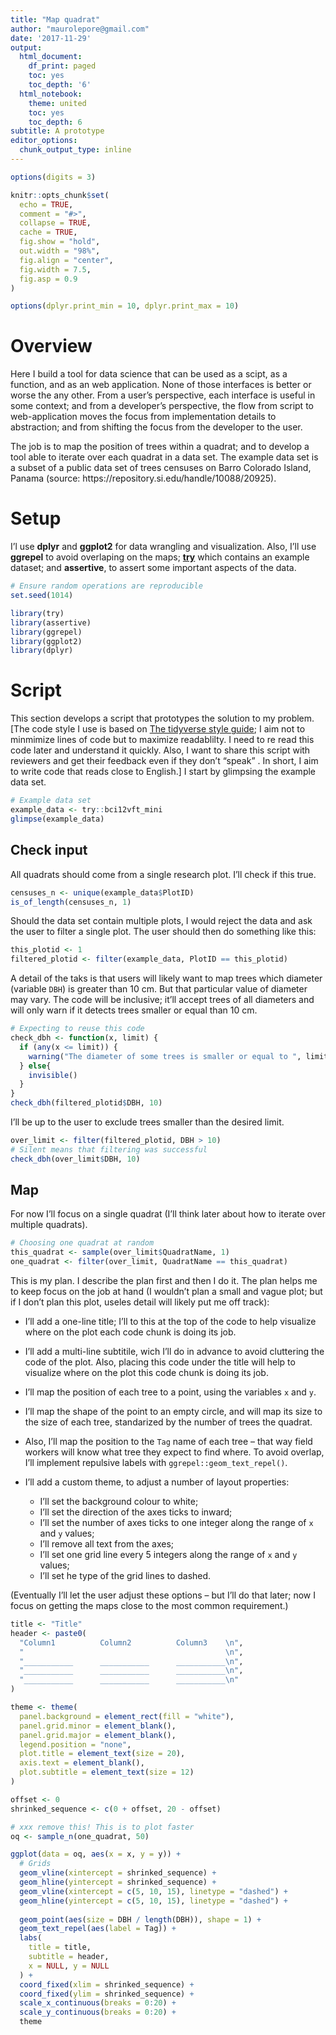 ```yaml
---
title: "Map quadrat"
author: "maurolepore@gmail.com"
date: '2017-11-29'
output:
  html_document:
    df_print: paged
    toc: yes
    toc_depth: '6'
  html_notebook:
    theme: united
    toc: yes
    toc_depth: 6
subtitle: A prototype
editor_options:
  chunk_output_type: inline
---
```


```r
options(digits = 3)

knitr::opts_chunk$set(
  echo = TRUE,
  comment = "#>",
  collapse = TRUE,
  cache = TRUE,
  fig.show = "hold",
  out.width = "98%",
  fig.align = "center",
  fig.width = 7.5, 
  fig.asp = 0.9
)

options(dplyr.print_min = 10, dplyr.print_max = 10)
```

# Overview

Here I build a tool for data science that can be used as a scipt, as a function, and as an web application. None of those interfaces is better or worse the any other. From a user's perspective, each interface is useful in some context; and from a developer's perspective, the flow from script to web-application moves the focus from implementation details to abstraction; and from shifting the focus from the developer to the user.

The job is to map the position of trees within a quadrat; and to develop a tool able to iterate over each quadrat in a data set. The example data set is a subset of a public data set of trees censuses on Barro Colorado Island, Panama (source: https://repository.si.edu/handle/10088/20925).

# Setup

I'l use __dplyr__ and __ggplot2__ for data wrangling and visualization. Also, I'll use __ggrepel__ to avoid overlaping on the maps; [__try__](https://github.com/forestgeo/try) which contains an example dataset; and __assertive__, to assert some important aspects of the data.

```r
# Ensure random operations are reproducible
set.seed(1014)

library(try)
library(assertive)
library(ggrepel)
library(ggplot2)
library(dplyr)
```

# Script

This section develops a script that prototypes the solution to my problem. [The code style I use is based on [The tidyverse style guide](http://style.tidyverse.org/); I aim not to minmimize lines of code but to maximize readablilty. I need to re read this code later and understand it quickly. Also, I want to share this script with reviewers and get their feedback even if they don't "speak" \R. In short, I aim to write code that reads close to English.] I start by glimpsing the example data set.

```r
# Example data set
example_data <- try::bci12vft_mini
glimpse(example_data)
```

## Check input

All quadrats should come from a single research plot. I'll check if this true.

```r
censuses_n <- unique(example_data$PlotID)
is_of_length(censuses_n, 1)
```

Should the data set contain multiple plots, I would reject the data and ask the user to filter a single plot. The user should then do something like this:

```r
this_plotid <- 1
filtered_plotid <- filter(example_data, PlotID == this_plotid)
```

A detail of the taks is that users will likely want to map trees which diameter (variable `DBH`) is greater than 10 cm. But that particular value of diameter may vary. The code will be inclusive; it'll accept trees of all diameters and will only warn if it detects trees smaller or equal than 10 cm.

```r
# Expecting to reuse this code
check_dbh <- function(x, limit) {
  if (any(x <= limit)) {
    warning("The diameter of some trees is smaller or equal to ", limit, " cm")
  } else{
    invisible()
  }
}
check_dbh(filtered_plotid$DBH, 10)
```

I'll be up to the user to exclude trees smaller than the desired limit.

```r
over_limit <- filter(filtered_plotid, DBH > 10)
# Silent means that filtering was successful
check_dbh(over_limit$DBH, 10)
```

## Map

For now I'll focus on a single quadrat (I'll think later about how to iterate over multiple quadrats).

```r
# Choosing one quadrat at random
this_quadrat <- sample(over_limit$QuadratName, 1)
one_quadrat <- filter(over_limit, QuadratName == this_quadrat)
```

This is my plan. I describe the plan first and then I do it. The plan helps me to keep focus on the job at hand (I wouldn't plan a small and vague plot; but if I don't plan this plot, useles detail will likely put me off track):

* I'll add a one-line title; I'll to this at the top of the code to help visualize where on the plot each code chunk is doing its job.

* I'll add a multi-line subtitile, wich I'll do in advance to avoid cluttering the code of the plot. Also, placing this code under the title will help to visualize where on the plot this code chunk is doing its job.

* I'll map the position of each tree to a point, using the variables `x` and `y`.

* I'll map the shape of the point to an empty circle, and will map its size to the size of each tree, standarized by the number of trees the quadrat.

* Also, I'll map the position to the `Tag` name of each tree -- that way field workers will know what tree they expect to find where. To avoid overlap, I'll implement repulsive labels with `ggrepel::geom_text_repel()`.

* I'll add a custom theme, to adjust a number of layout properties:

    * I'll set the background colour to white;
    * I'll set the direction of the axes ticks to inward;
    * I'll set the number of axes ticks to one integer along the range of `x` and `y` values;
    * I'll remove all text from the axes;
    * I'll set one grid line every 5 integers along the range of `x` and `y` values;
    * I'll set he type of the grid lines to dashed.

(Eventually I'll let the user adjust these options -- but I'll do that later; now I focus on getting the maps close to the most common requirement.)


```r
title <- "Title"
header <- paste0(
  "Column1          Column2          Column3    \n",
  "                                             \n",
  "___________      ___________      ___________\n",
  "___________      ___________      ___________\n",
  "___________      ___________      ___________\n"
)

theme <- theme(
  panel.background = element_rect(fill = "white"),
  panel.grid.minor = element_blank(),
  panel.grid.major = element_blank(),
  legend.position = "none",
  plot.title = element_text(size = 20),
  axis.text = element_blank(),
  plot.subtitle = element_text(size = 12)
)

offset <- 0
shrinked_sequence <- c(0 + offset, 20 - offset)

# xxx remove this! This is to plot faster
oq <- sample_n(one_quadrat, 50)

ggplot(data = oq, aes(x = x, y = y)) +
  # Grids
  geom_vline(xintercept = shrinked_sequence) +
  geom_hline(yintercept = shrinked_sequence) +
  geom_vline(xintercept = c(5, 10, 15), linetype = "dashed") +
  geom_hline(yintercept = c(5, 10, 15), linetype = "dashed") +
  
  geom_point(aes(size = DBH / length(DBH)), shape = 1) +
  geom_text_repel(aes(label = Tag)) +
  labs(
    title = title,
    subtitle = header,
    x = NULL, y = NULL
  ) +
  coord_fixed(xlim = shrinked_sequence) +
  coord_fixed(ylim = shrinked_sequence) +
  scale_x_continuous(breaks = 0:20) +
  scale_y_continuous(breaks = 0:20) +
  theme
```


